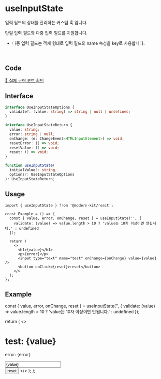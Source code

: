 
# useInputState

입력 필드의 상태를 관리하는 커스텀 훅 입니다.

단일 입력 필드와 다중 입력 필드를 지원합니다.
- 다중 입력 필드는 객체 형태로 입력 필드의 name 속성을 key로 사용합니다.

<br />

## Code
[🔗 실제 구현 코드 확인](https://github.com/modern-agile-team/modern-kit/blob/main/packages/react/src/hooks/uesInputState/index.ts)

## Interface
```ts title="typescript"
interface UseInputStateOptions {
  validate?: (value: string) => string | null | undefined;
}

interface UseInputStateReturn {
  value: string;
  error: string | null;
  onChange: (e: ChangeEvent<HTMLInputElement>) => void;
  resetError: () => void;
  resetValue: () => void;
  reset: () => void;
}
```
```ts title="typescript
function useInputState(
  initialValue?: string,
  options?: UseInputStateOptions
): UseInputStateReturn;
```

## Usage
```tsx title="typescript"
import { useInputState } from '@modern-kit/react';

const Example = () => {
  const { value, error, onChange, reset } = useInputState('', {
    validate: (value) => value.length > 10 ? 'value는 10자 이상이면 안됩니다.' : undefined
  });

  return (
    <>
      <h1>{value}</h1>
      <p>{error}</p>
      <input type="text" name="test" onChange={onChange} value={value} />
      <button onClick={reset}>reset</button>
    </>
  );
};
```

## Example

  const { value, error, onChange, reset } = useInputState('', {
    validate: (value) => value.length > 10 ? 'value는 10자 이상이면 안됩니다.' : undefined
  });

  return (
    <>
      <h1>test: {value}</h1>
      <p>error: {error}</p>
      <input type="text" name="test" onChange={onChange} value={value} /><br />
      <button onClick={reset}>reset</button>
    </>
  );
};

<ExampleSingleInput />